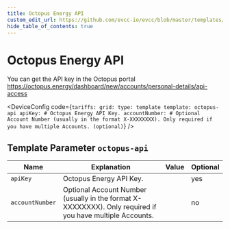```yaml
---
title: Octopus Energy API
custom_edit_url: https://github.com/evcc-io/evcc/blob/master/templates/definition/tariff/octopus-api.yaml
hide_table_of_contents: true
---
```



# Octopus Energy API

<DeviceFeatures features="United Kingdom" />

You can get the API key in the Octopus portal https://octopus.energy/dashboard/new/accounts/personal-details/api-access


<DeviceConfig code={`tariffs:
    grid:
      type: template
      template: octopus-api
      apiKey: # Octopus Energy API Key.
      accountNumber: # Optional Account Number (usually in the format X-XXXXXXXX). Only required if you have multiple Accounts. (optional)`}  />

## Template Parameter `octopus-api`

| Name | Explanation | Value | Optional |
|-----------|-------------|-------|----------|
| `apiKey` | Octopus Energy API Key. |  | yes |
| `accountNumber` | Optional Account Number (usually in the format X-XXXXXXXX). Only required if you have multiple Accounts. |  | no |

